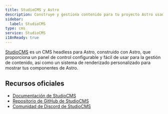 ```yaml
---
title: StudioCMS y Astro
description: Construye y gestiona contenido para tu proyecto Astro usando StudioCMS, un CMS headless diseñado específicamente para Astro.
sidebar:
  label: StudioCMS
type: cms
service: StudioCMS
i18nReady: true
---
```


[StudioCMS](https://studiocms.dev/) es un CMS headless para Astro, construido con Astro, que proporciona un panel de control configurable y fácil de usar para la gestión de contenido, así como un sistema de renderizado personalizado para mostrar tus componentes de Astro.

## Recursos oficiales

- [Documentación de StudioCMS](https://docs.studiocms.dev/)
- [Repositorio de GitHub de StudioCMS](https://github.com/withstudiocms/studiocms)
- [Comunidad de Discord de StudioCMS](https://chat.studiocms.dev)
